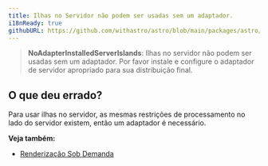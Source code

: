 ```yaml
---
title: Ilhas no Servidor não podem ser usadas sem um adaptador.
i18nReady: true
githubURL: https://github.com/withastro/astro/blob/main/packages/astro/src/core/errors/errors-data.ts
---
```


> **NoAdapterInstalledServerIslands**: Ilhas no servidor não podem ser usadas sem um adaptador. Por favor instale e configure o adaptador de servidor apropriado para sua distribuição final.

## O que deu errado?
Para usar ilhas no servidor, as mesmas restrições de processamento no lado do servidor existem, então um adaptador é necessário.

**Veja também:**
-  [Renderização Sob Demanda](/pt-br/guides/on-demand-rendering/)
